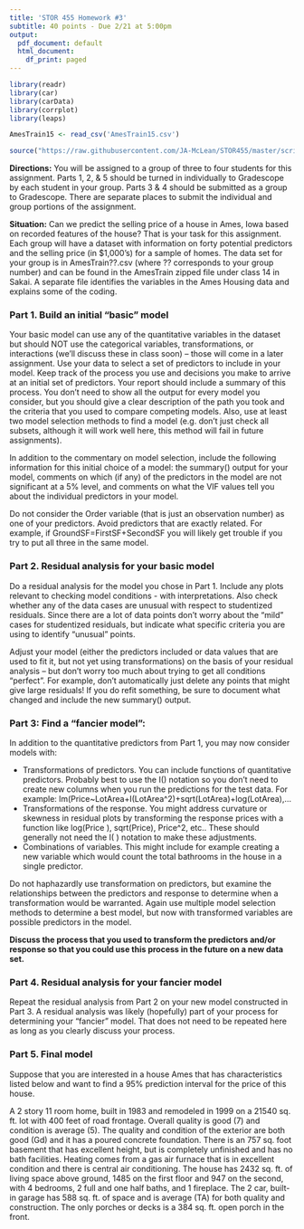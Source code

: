 ```yaml
---
title: 'STOR 455 Homework #3'
subtitle: 40 points - Due 2/21 at 5:00pm
output:
  pdf_document: default
  html_document:
    df_print: paged
---
```

```r
library(readr)
library(car)
library(carData)
library(corrplot) 
library(leaps) 

AmesTrain15 <- read_csv('AmesTrain15.csv')

source("https://raw.githubusercontent.com/JA-McLean/STOR455/master/scripts/ShowSubsets.R")

```

__Directions:__ You will be assigned to a group of three to four students for this assignment. Parts 1, 2, & 5 should be turned in individually to Gradescope by each student in your group. Parts 3 & 4 should be submitted as a group to Gradescope. There are separate places to submit the individual and group portions of the assignment. 
    
__Situation:__ Can we predict the selling price of a house in Ames, Iowa based on recorded features of the house? That is your task for this assignment. Each group will have a dataset with information on forty potential predictors and the selling price (in $1,000’s) for a sample of homes. The data set for your group is in AmesTrain??.csv (where ?? corresponds to your group number) and can be found in the AmesTrain zipped file under class 14 in Sakai. A separate file identifies the variables in the Ames Housing data and explains some of the coding.

### Part 1. Build an initial “basic” model ###    
Your basic model can use any of the quantitative variables in the dataset but should NOT use the categorical variables, transformations, or interactions (we’ll discuss these in class soon) – those will come in a later assignment. Use your data to select a set of predictors to include in your model. Keep track of the process you use and decisions you make to arrive at an initial set of predictors. Your report should include a summary of this process. You don’t need to show all the output for every model you consider, but you should give a clear description of the path you took and the criteria that you used to compare competing models. Also, use at least two model selection methods to find a model (e.g. don’t just check all subsets, although it will work well here, this method will fail in future assignments).  
    
In addition to the commentary on model selection, include the following information for this initial choice of a model: the summary() output for your model, comments on which (if any) of the predictors in the model are not significant at a 5% level, and comments on what the VIF values tell you about the individual predictors in your model. 
    
Do not consider the Order variable (that is just an observation number) as one of your predictors. Avoid predictors that are exactly related. For example, if GroundSF=FirstSF+SecondSF you will likely get trouble if you try to put all three in the same model. 

### Part 2. Residual analysis for your basic model ###    
Do a residual analysis for the model you chose in Part 1. Include any plots relevant to checking model conditions - with interpretations. Also check whether any of the data cases are unusual with respect to studentized residuals. Since there are a lot of data points don’t worry about the “mild” cases for studentized residuals, but indicate what specific criteria you are using to identify “unusual” points. 
   
Adjust your model (either the predictors included or data values that are used to fit it, but not yet using transformations) on the basis of your residual analysis – but don’t worry too much about trying to get all conditions “perfect”.  For example, don’t automatically just delete any points that might give large residuals! If you do refit something, be sure to document what changed and include the new summary() output.
    
### Part 3: Find a “fancier model”: ###    
    
In addition to the quantitative predictors from Part 1, you may now consider models with:     

* Transformations of predictors. You can include functions of quantitative predictors. Probably best to use the I() notation so you don’t need to create new columns when you run the predictions for the test data. For example:      lm(Price~LotArea+I(LotArea^2)+sqrt(LotArea)+log(LotArea),... 
* Transformations of the response. You might address curvature or skewness in residual plots by transforming the response prices with a function like log(Price ), sqrt(Price), Price^2, etc..  These should generally not need the I( ) notation to make these adjustments.
* Combinations of variables. This might include for example creating a new variable which would count the total bathrooms in the house in a single predictor.  

Do not haphazardly use transformation on predictors, but examine the relationships between the predictors and response to determine when a transformation would be warranted. Again use multiple model selection methods to determine a best model, but now with transformed variables are possible predictors in the model.

__Discuss the process that you used to transform the predictors and/or response so that you could use this process in the future on a new data set.__

### Part 4. Residual analysis for your fancier model ###    

Repeat the residual analysis from Part 2 on your new model constructed in Part 3. A residual analysis was likely (hopefully) part of your process for determining your "fancier" model. That does not need to be repeated here as long as you clearly discuss your process.

### Part 5. Final model ###     

Suppose that you are interested in a house Ames that has characteristics listed below and want to find a 95% prediction interval for the price of this house.     
    
A 2 story 11 room home, built in 1983 and remodeled in 1999 on a 21540 sq. ft. lot with 400 feet of road frontage. Overall quality is good (7) and condition is average (5). The quality and condition of the exterior are both good (Gd) and it has a poured concrete foundation. There is an 757 sq. foot basement that has excellent height, but is completely unfinished and has no bath facilities. Heating comes from a gas air furnace that is in excellent condition and there is central air conditioning. The house has 2432 sq. ft. of living space above ground, 1485 on the first floor and 947 on the second, with 4 bedrooms, 2 full and one half baths, and 1 fireplace. The 2 car, built-in garage has 588 sq. ft. of space and is average (TA) for both quality and construction. The only porches or decks is a 384 sq. ft. open porch in the front. 

